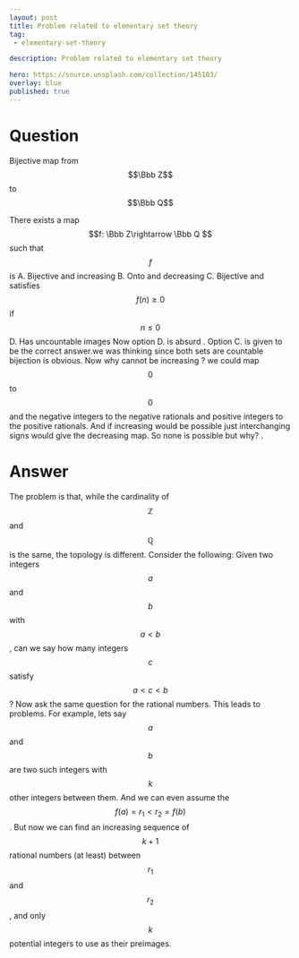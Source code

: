 ---
layout: post
title: Problem related to elementary set theory
tag:
 - elementary-set-theory

description: Problem related to elementary set theory

hero: https://source.unsplash.com/collection/145103/
overlay: blue 
published: true
---

# Question 

Bijective map from $$\Bbb Z$$ to $$\Bbb Q$$

<!--break-->


There  exists  a  map $$f: \Bbb Z\rightarrow \Bbb Q $$  such  that  $$f$$  is 
A. Bijective  and  increasing
B. Onto  and  decreasing
C. Bijective  and  satisfies  $$f(n)\ge 0$$  if $$n\le 0$$
D. Has  uncountable images
Now  option  D.  is  absurd . Option  C.  is  given  to  be  the  correct  answer.we  was  thinking  since  both  sets  are  countable  bijection  is  obvious. Now  why  cannot  be  increasing  ? we  could  map  $$0$$  to  $$0$$  and  the  negative  integers  to the  negative  rationals and  positive  integers  to  the  positive  rationals. And  if  increasing  would  be  possible  just  interchanging signs  would  give  the  decreasing  map. So  none  is  possible  but  why?
.

# Answer 


The problem is that, while the cardinality of $$\mathbb{Z}$$ and $$\mathbb{Q}$$ is the same, the topology is different.  Consider the following: Given two integers $$a$$ and $$b$$ with $$a < b$$, can we say how many integers $$c$$ satisfy $$a < c < b$$?  Now ask the same question for the rational numbers.
This leads to problems.  For example, lets say $$a$$ and $$b$$ are two such integers with $$k$$ other integers between them.  And we can even assume the $$f(a) = r_{1} < r_{2} = f(b)$$.  But now we can find an increasing sequence of$$k+1$$ rational numbers (at least) between $$r_{1}$$ and $$r_{2}$$, and only $$k$$ potential integers to use as their preimages.

